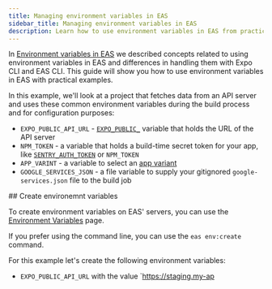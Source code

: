 ```yaml
---
title: Managing environment variables in EAS
sidebar_title: Managing environment variables in EAS
description: Learn how to use environment variables in EAS from practical examples.
---
```



In [Environment variables in EAS](/pages/eas/environment-variables) we described concepts related to using environment variables in EAS and differences in handling them with Expo CLI and EAS CLI.
This guide will show you how to use environment variables in EAS with practical examples.

In this example, we'll look at a project that fetches data from an API server and uses these common environment variables during the build process and for configuration purposes:

- `EXPO_PUBLIC_API_URL` - [`EXPO_PUBLIC_`](/guides/environment-variables/) variable that holds the URL of the API server
- `NPM_TOKEN` - a variable that holds a build-time secret token for your app, like [`SENTRY_AUTH_TOKEN`](/guides/using-sentry/#app-configuration) or `NPM_TOKEN`
- `APP_VARINT` - a variable to select an [app variant](/tutorial/eas/multiple-app-variants/)
- `GOOGLE_SERVICES_JSON` - a file variable to supply your gitignored `google-services.json` file to the build job


<Step label="1">
## Create environemnt variables

To create environment variables on EAS' servers, you can use the [Environment Variables](https://expo.dev/accounts/[account]/projects/[project]/environment-variables) page.

If you prefer using the command line, you can use the `eas env:create` command.

For this example let's create the following environment variables:

- `EXPO_PUBLIC_API_URL` with the value `https://staging.my-ap

</Step>
